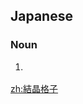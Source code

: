 ==Japanese==
{{ja-kanjitab|けつ|k1=けっ|しょう|こう|し|yomi=on}}

===Noun===
{{ja-noun|けっしょうこうし}}

# {{l|en|crystal lattice|id=geometric arrangement}} {{gloss|geometric arrangement}}

[[zh:結晶格子]]